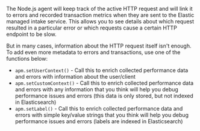 

The Node.js agent will keep track of the active HTTP request and will link it to errors and recorded transaction metrics when they are sent to the Elastic managed intake service.
This allows you to see details about which request resulted in a particular error or which requests cause a certain HTTP endpoint to be slow.

But in many cases,
information about the HTTP request itself isn't enough.
To add even more metadata to errors and transactions,
use one of the functions below:

* <DocLink id="serverlessObservabilityApmAgentsNodejsApi" section="apmsetusercontextcontext">`apm.setUserContext()`</DocLink> - Call this to enrich collected performance data and errors with information about the user/client
* <DocLink id="serverlessObservabilityApmAgentsNodejsApi" section="apmsetcustomcontextcontext">`apm.setCustomContext()`</DocLink> - Call this to enrich collected performance data and errors with any information that you think will help you debug performance issues and errors (this data is only stored, but not indexed in Elasticsearch)
* <DocLink id="serverlessObservabilityApmAgentsNodejsApi" section="apmsetlabelname-value[-stringify-=-true]">`apm.setLabel()`</DocLink> - Call this to enrich collected performance data and errors with simple key/value strings that you think will help you debug performance issues and errors (labels are indexed in Elasticsearch)

